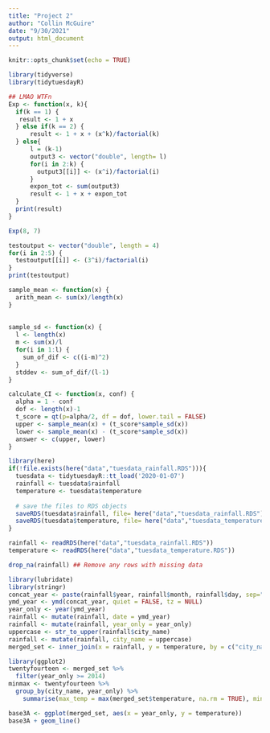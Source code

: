 ```yaml
---
title: "Project 2"
author: "Collin McGuire"
date: "9/30/2021"
output: html_document
---
```


```r
knitr::opts_chunk$set(echo = TRUE)
```

```r
library(tidyverse)
library(tidytuesdayR)
```

```r
## LMAO WTFn
Exp <- function(x, k){
  if(k == 1) {
   result <- 1 + x
  } else if(k == 2) {
      result <- 1 + x + (x^k)/factorial(k)
  } else{
      l = (k-1)
      output3 <- vector("double", length= l)
      for(i in 2:k) {
        output3[[i]] <- (x^i)/factorial(i)
      }
      expon_tot <- sum(output3)
      result <- 1 + x + expon_tot
  }
  print(result)
}

Exp(8, 7)
```
```r
testoutput <- vector("double", length = 4)
for(i in 2:5) {
  testoutput[[i]] <- (3^i)/factorial(i)
}
print(testoutput)
```



```r

sample_mean <- function(x) {
  arith_mean <- sum(x)/length(x)
}
  
  
sample_sd <- function(x) {
  l <- length(x)
  m <- sum(x)/l
  for(i in 1:l) {
    sum_of_dif <- c((i-m)^2)
  }
  stddev <- sum_of_dif/(l-1)
}

```


```r
calculate_CI <- function(x, conf) {
  alpha = 1 - conf
  dof <- length(x)-1
  t_score = qt(p=alpha/2, df = dof, lower.tail = FALSE)
  upper <- sample_mean(x) + (t_score*sample_sd(x))
  lower <- sample_mean(x) - (t_score*sample_sd(x))
  answer <- c(upper, lower)
}


```


```r
library(here)
if(!file.exists(here("data","tuesdata_rainfall.RDS"))){
  tuesdata <- tidytuesdayR::tt_load('2020-01-07')
  rainfall <- tuesdata$rainfall
  temperature <- tuesdata$temperature
  
  # save the files to RDS objects
  saveRDS(tuesdata$rainfall, file= here("data","tuesdata_rainfall.RDS"))
  saveRDS(tuesdata$temperature, file= here("data","tuesdata_temperature.RDS"))
}

rainfall <- readRDS(here("data","tuesdata_rainfall.RDS"))
temperature <- readRDS(here("data","tuesdata_temperature.RDS"))

drop_na(rainfall) ## Remove any rows with missing data

library(lubridate)
library(stringr)
concat_year <- paste(rainfall$year, rainfall$month, rainfall$day, sep="-")
ymd_year <- ymd(concat_year, quiet = FALSE, tz = NULL)
year_only <- year(ymd_year)
rainfall <- mutate(rainfall, date = ymd_year)
rainfall <- mutate(rainfall, year_only = year_only)
uppercase <- str_to_upper(rainfall$city_name)
rainfall <- mutate(rainfall, city_name = uppercase)
merged_set <- inner_join(x = rainfall, y = temperature, by = c("city_name", "date")) ## This merge is bad currently

```

```r
library(ggplot2)
twentyfourteen <- merged_set %>%
  filter(year_only >= 2014)
minmax <- twentyfourteen %>%
  group_by(city_name, year_only) %>%
    summarise(max_temp = max(merged_set$temperature, na.rm = TRUE), min_temp = min(merged_set$temperature, na.rm = TRUE), .groups = "keep")

```

```r
base3A <- ggplot(merged_set, aes(x = year_only, y = temperature))
base3A + geom_line()


```


```r




```
